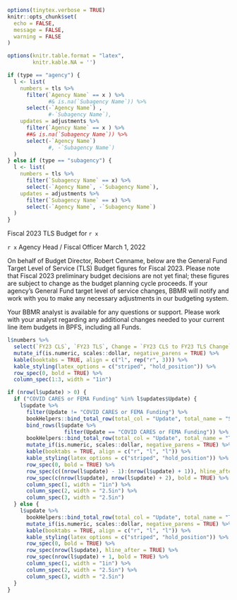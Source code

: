 ```r
options(tinytex.verbose = TRUE)
knitr::opts_chunk$set(
  echo = FALSE,
  message = FALSE,
  warning = FALSE
)

options(knitr.table.format = "latex",
        knitr.kable.NA = '')

if (type == "agency") {
  l <- list(
    numbers = tls %>%
      filter(`Agency Name` == x ) %>%
             #& is.na(`Subagency Name`)) %>%
      select(-`Agency Name`) ,
             #-`Subagency Name`),
    updates = adjustments %>%
      filter(`Agency Name` == x ) %>%
      ##& is.na(`Subagency Name`)) %>%
      select(-`Agency Name`)
             #, -`Subagency Name`)
  )
} else if (type == "subagency") {
  l <- list(
    numbers = tls %>%
      filter(`Subagency Name` == x) %>%
      select(-`Agency Name`, -`Subagency Name`),
    updates = adjustments %>%
      filter(`Subagency Name` == x) %>%
      select(-`Agency Name`, -`Subagency Name`)
  )
}

```

\hfill \break

\hfill \break

\hfill Fiscal 2023 TLS Budget for `r x` \hfill \hfill \hfill \break

`r x` Agency Head / Fiscal Officer \hfill March 1, 2022

\hfill \break

On behalf of Budget Director, Robert Cenname, below are the General Fund Target Level of Service (TLS) Budget figures for Fiscal 2023. Please note that Fiscal 2023 preliminary budget decisions are not yet final; these figures are subject to change as the budget planning cycle proceeds. If your agency’s General Fund target level of service changes, BBMR will notify and work with you to make any necessary adjustments in our budgeting system.

Your BBMR analyst is available for any questions or support. Please work with your analyst regarding any additional changes needed to your current line item budgets in BPFS, including all Funds.

```r
l$numbers %>%
  select(`FY23 CLS`, `FY23 TLS`, Change = `FY23 CLS to FY23 TLS Change`) %>%
  mutate_if(is.numeric, scales::dollar, negative_parens = TRUE) %>%
  kable(booktabs = TRUE, align = c("l", rep("r", 3))) %>%
  kable_styling(latex_options = c("striped", "hold_position")) %>%
  row_spec(0, bold = TRUE) %>%
  column_spec(1:3, width = "1in") 
```


```r

if (nrow(l$update) > 0) {
  if ("COVID CARES or FEMA Funding" %in% l$updates$Update) {
    l$update %>%
      filter(Update != "COVID CARES or FEMA Funding") %>%
      bookHelpers::bind_total_row(total_col = "Update", total_name = "SUBTOTAL") %>%
      bind_rows(l$update %>%
                  filter(Update == "COVID CARES or FEMA Funding")) %>%
      bookHelpers::bind_total_row(total_col = "Update", total_name = "TOTAL", filter_col = "Update") %>%
      mutate_if(is.numeric, scales::dollar, negative_parens = TRUE) %>%
      kable(booktabs = TRUE, align = c("r", "l", "l")) %>%
      kable_styling(latex_options = c("striped", "hold_position")) %>%
      row_spec(0, bold = TRUE) %>%
      row_spec(c((nrow(l$update) - 1):(nrow(l$update) + 1)), hline_after = TRUE) %>%
      row_spec(c(nrow(l$update), nrow(l$update) + 2), bold = TRUE) %>%
      column_spec(1, width = "1in") %>%
      column_spec(2, width = "2.5in") %>%
      column_spec(3, width = "2.5in")
  } else {
    l$update %>%
      bookHelpers::bind_total_row(total_col = "Update", total_name = "TOTAL") %>%
      mutate_if(is.numeric, scales::dollar, negative_parens = TRUE) %>%
      kable(booktabs = TRUE, align = c("r", "l", "l")) %>%
      kable_styling(latex_options = c("striped", "hold_position")) %>%
      row_spec(0, bold = TRUE) %>%
      row_spec(nrow(l$update), hline_after = TRUE) %>%
      row_spec(nrow(l$update) + 1, bold = TRUE) %>%
      column_spec(1, width = "1in") %>%
      column_spec(2, width = "2.5in") %>%
      column_spec(3, width = "2.5in")
  }
}

```

